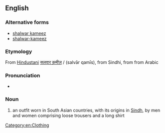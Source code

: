 ==English==
{{wikipedia|salwar kameez}}

===Alternative forms===
* [[shalwar kameez]]
* [[shalwar-kameez]]

===Etymology===
From [[Hindustani]] [[सलवार क़मीज़]] / {{fa-Arab|[[سلوار قمیص]]}} (salvār qamīs), from Sindhi, from {{fa-Arab|[[قمیص]]}} from Arabic

===Pronunciation===
* {{IPA|/ˈsʌlvɒː kəˈmiːs/}}

===Noun===
{{en-noun|head=[[salwar]] [[kameez]]|salwar kameezes}}

# an outfit worn in South Asian countries, with its origins in [[Sindh]], by men and women comprising loose trousers and a long shirt

[[Category:en:Clothing]]